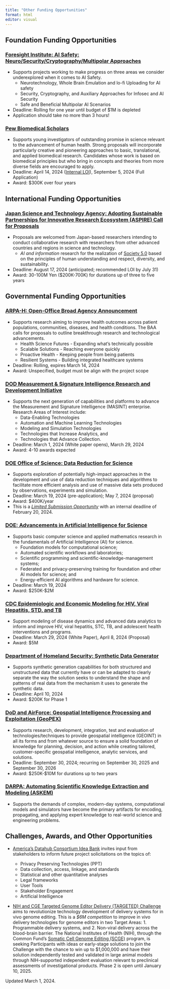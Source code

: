 ```yaml
---
title: "Other Funding Opportunities"
format: html
editor: visual
---
```


```{=html}
<!-- ### [](){target="_blank"}
* S
* Deadline: 
* Award: $ for durations up to  years -->
```
<!-- ## Internal Funding Opportunities -->



## Foundation Funding Opportunities

### [Foresight Institute: AI Safety: Neuro/Security/Cryptography/Multipolar Approaches](https://foresight.org/ai-safety/){target="_blank"}

-   Supports projects working to make progress on three areas we consider underexplored when it comes to AI Safety.
    -   Neurotechnology, Whole Brain Emulation and lo-fi Uploading for AI safety
    -   Security, Cryptography, and Auxiliary Approaches for Infosec and AI Security
    -   Safe and Beneficial Multipolar AI Scenarios
-   Deadline: Rolling for one year until budget of \$1M is depleted <!-- August 2024 -->
-   Application should take no more than 3 hours!

### [Pew Biomedical Scholars](https://www.pewtrusts.org/en/projects/pew-biomedical-scholars/program-details){target="_blank"}
* Supports young investigators of outstanding promise in science relevant to the advancement of human health. Strong proposals will incorporate particularly creative and pioneering approaches to basic, translational, and applied biomedical research. Candidates whose work is based on biomedical principles but who bring in concepts and theories from more diverse fields are encouraged to apply. 
* Deadline: April 14, 2024 ([Internal LOI](https://utah.infoready4.com/#competitionDetail/1932490){target="_blank"}), September 5, 2024 (Full Application)
* Award: $300K over four years

<!--## Industry Funding Opportunities-->

## International Funding Opportunities

### [Japan Science and Technology Agency: Adopting Sustainable Partnerships for Innovative Research Ecosystem (ASPIRE) Call for Proposals](https://www.jst.go.jp/inter/aspire/en/program_e/announce_e/announce_aspire2023_e.html){target="_blank"}

-   Proposals are welcomed from Japan-based researchers intending to conduct collaborative research with researchers from other advanced countries and regions in science and technology.
    -   *AI and information* research for the realization of [Society 5.0](https://www8.cao.go.jp/cstp/english/society5_0/index.html) based on the principles of human understanding and respect, diversity, and sustainability.
-   Deadline: August 17, 2024 (anticipated; recommended LOI by July 31)
-   Award: 30-100M Yen (\$200K-700K) for durations up of three to five years

## Governmental Funding Opportunities

### [ARPA-H: Open-Office Broad Agency Announcement](https://arpa-h.gov/engage/baa/){target="_blank"}

-   Supports research aiming to improve health outcomes across patient populations, communities, diseases, and health conditions. The BAA calls for proposals to outline breakthrough research and technological advancements.
    -   Health Science Futures - Expanding what's technically possible
    -   Scalable Solutions - Reaching everyone quickly
    -   Proactive Health - Keeping people from being patients
    -   Resilient Systems - Building integrated healthcare systems
-   Deadline: Rolling, expires March 14, 2024
-   Award: Unspecified, budget must be align with the project scope



### [DOD Measurement & Signature Intelligence Research and Development Initiative](https://sam.gov/opp/c7c934df83d2451db509e8e5930a4f6f/view){target="_blank"}
* Supports the next generation of capabilities and platforms to advance the Measurement and Signature Intelligence (MASINT) enterprise. Research Areas of Interest include:
  + Data-Enabling Technologies
  + Automation and Machine Learning Technologies
  + Modeling and Simulation Technologies
  + Technologies that Increase Analytics, and
  + Technologies that Advance Collection.
* Deadline: March 1, 2024 (White paper opens), March 29, 2024
* Award: 4-10 awards expected

### [DOE Office of Science: Data Reduction for Science](https://www.grants.gov/search-results-detail/351814){target="_blank"}
* Supports exploration of potentially high-impact approaches in the development and use of data reduction techniques and algorithms to facilitate more efficient analysis and use of massive data sets produced by observations, experiments and simulation.
* Deadline: March 19, 2024 (pre-application); May 7, 2024 (proposal)
* Award: $400K/year
* This is a [*Limited Submission Opportunity*](https://utah.infoready4.com/#freeformCompetitionDetail/1928990) with an internal deadline of February 20, 2024. 

### [DOE: Advancements in Artificial Intelligence for Science](https://www.grants.gov/search-results-detail/352320){target="_blank"}
* Supports basic computer science and applied mathematics research in the fundamentals of Artificial Intelligence (AI) for science. 
  + Foundation models for computational science;
  + Automated scientific workflows and laboratories;
  + Scientific programming and scientific-knowledge-management systems;
  + Federated and privacy-preserving training for foundation and other AI models for science; and
  + Energy-efficient AI algorithms and hardware for science.
* Deadline: March 19, 2024
* Award: $250K-$2M 


### [CDC Epidemiologic and Economic Modeling for HIV, Viral Hepatitis, STD, and TB](https://www.grants.gov/search-results-detail/349740){target="_blank"}
* Support modeling of disease dynamics and advanced data analytics to inform and improve HIV, viral hepatitis, STC, TB, and adolescent health interventions and programs.
* Deadline: March 29, 2024 (White Paper), April 8, 2024 (Proposal)
* Award: $5M

### [Department of Homeland Security: Synthetic Data Generator](https://sam.gov/opp/bbdbcc1f76f6464a86f9a99af6cd2ca9/view){target="_blank"}
* Supports synthetic generation capabilities for both structured and unstructured data that currently have or can be adapted to clearly separate the way the solution seeks to understand the shape and patterns of real data from the mechanism it uses to generate the synthetic data.
* Deadline: April 10, 2024
* Award: $200K for Phase 1

### [DoD and AirForce: Geospatial Intelligence Processing and Exploitation (GeoPEX)](https://sam.gov/opp/f6dac217c58545578b6dff242335e997/view){target="_blank"}

-   Supports research, development, integration, test and evaluation of technologies/techniques to provide geospatial intelligence (GEOINT) in all its forms and from whatever source to ensure a solid foundation of knowledge for planning, decision, and action while creating tailored, customer-specific geospatial intelligence, analytic services, and solutions.
-   Deadline: September 30, 2024; recurring on September 30, 2025 and September 30, 2026
-   Award: \$250K-\$10M for durations up to two years

### [DARPA: Automating Scientific Knowledge Extraction and Modeling (ASKEM)](https://www.darpa.mil/program/automating-scientific-knowledge-extraction-and-modelinga){target="_blank"}

-   Supports the demands of complex, modern-day systems, computational models and simulators have become the primary artifacts for encoding, propagating, and applying expert knowledge to real-world science and engineering problems.

## Challenges, Awards, and Other Opportunities

-   [America's Datahub Consortium Idea Bank](https://www.americasdatahub.org/idea-bank-form/){target="_blank"} invites input from stakeholders to inform future project solicitations on the topics of:

    -   Privacy Preserving Technologies (PPT)
    -   Data collection, access, linkage, and standards
    -   Statistical and other quantitative analyses
    -   Legal frameworks
    -   User Tools
    -   Stakeholder Engagement
    -   Artificial Intelligence

-   [NIH and CGE Targeted Genome Editor Delivery (TARGETED) Challenge](https://www.challenge.gov/?challenge=targeted-challenge){target="_blank"} aims to revolutionize technology development of delivery systems for in vivo genome editing. This is a *\$6M competition* to improve in vivo delivery technologies for genome editors in two Target Areas: 1. Programmable delivery systems, and 2. Non-viral delivery across the blood-brain barrier. The National Institutes of Health (NIH), through the Common Fund’s [Somatic Cell Genome Editing (SCGE)](https://commonfund.nih.gov/editing){target="_blank"} program, is seeking Participants with ideas or early-stage solutions to join the Challenge with the chance to win up to \$1,000,000 and have their solution independently tested and validated in large animal models through NIH-supported independent evaluation relevant to preclinical assessments of investigational products. Phase 2 is open until January 10, 2025.

<!--## Policy and Engagement -->

Updated March 1, 2024.
